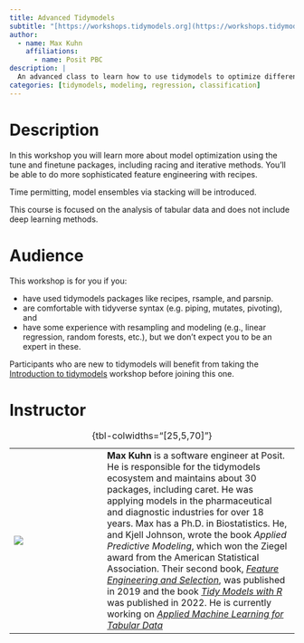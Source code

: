 ```yaml
---
title: Advanced Tidymodels
subtitle: "[https://workshops.tidymodels.org](https://workshops.tidymodels.org)"
author:
  - name: Max Kuhn
    affiliations:
      - name: Posit PBC
description: |
  An advanced class to learn how to use tidymodels to optimize different models, conduct feature engineering, and other activities. 
categories: [tidymodels, modeling, regression, classification]
---
```


# Description

In this workshop you will learn more about model optimization using the tune and finetune packages, including racing and iterative methods.
You'll be able to do more sophisticated feature engineering with recipes.

Time permitting, model ensembles via stacking will be introduced.

This course is focused on the analysis of tabular data and does not include deep learning methods.

# Audience

This workshop is for you if you:

-   have used tidymodels packages like recipes, rsample, and parsnip.
-   are comfortable with tidyverse syntax (e.g. piping, mutates, pivoting), and
-   have some experience with resampling and modeling (e.g., linear regression, random forests, etc.), but we don't expect you to be an expert in these.

Participants who are new to tidymodels will benefit from taking the [Introduction to tidymodels](https://posit-conf-2024.github.io/workshops/workshops/tidymodels_intro.html) workshop before joining this one.

# Instructor

|                           |     |                                                                                                                                                                                                                                                                                                                                                                                                                                                                                                                                                                                                                                                                                                                     |
|------------|------------|------------------------------------------------|
| ![](images/max-kuhn.jpeg) |     | **Max Kuhn** is a software engineer at Posit. He is responsible for the tidymodels ecosystem and maintains about 30 packages, including caret. He was applying models in the pharmaceutical and diagnostic industries for over 18 years. Max has a Ph.D. in Biostatistics. He, and Kjell Johnson, wrote the book *Applied Predictive Modeling*, which won the Ziegel award from the American Statistical Association. Their second book, [*Feature Engineering and Selection*](https://bookdown.org/max/FES/), was published in 2019 and the book [*Tidy Models with R*](https://www.tmwr.org) was published in 2022. He is currently working on [*Applied Machine Learning for Tabular Data*](https://aml4td.org/) |

: {tbl-colwidths="\[25,5,70\]"}
